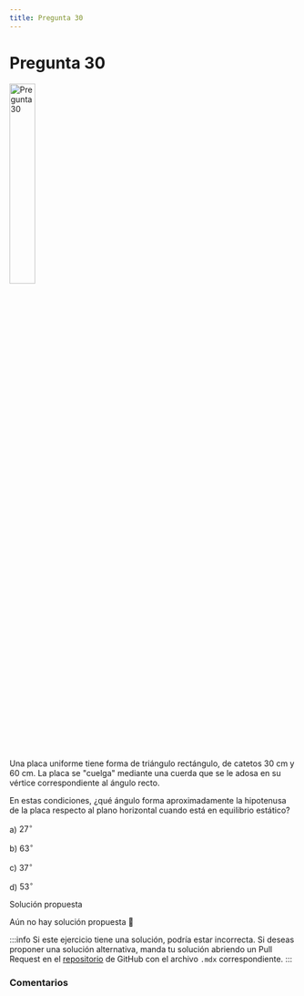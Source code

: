 ```yaml
---
title: Pregunta 30
---
```



# Pregunta 30

<Image
  src="science/dynamics/exercises/2016-2/p30/image.png"
  alt="Pregunta 30"
  width="30%"
/>

Una placa uniforme tiene forma de triángulo rectángulo, de catetos 30 cm y 60 cm. La placa se "cuelga" mediante una cuerda que se le adosa en su vértice correspondiente al ángulo recto.

En estas condiciones, ¿qué ángulo forma aproximadamente la hipotenusa de la placa respecto al plano horizontal cuando está en equilibrio estático?

a) $27^{\circ}$

b) $63^{\circ}$

c) $37^{\circ}$

d) $53^{\circ}$

<MDXDetails>
<summary>Solución propuesta</summary>

Aún no hay solución propuesta 🥲

:::info
Si este ejercicio tiene una solución, podría estar incorrecta. Si deseas proponer una solución alternativa, manda tu solución abriendo
un Pull Request en el [repositorio](https://github.com/crow-rojas/apuntes-fundamentals/pulls) de GitHub con el archivo
`.mdx` correspondiente.
:::

</MDXDetails>

### Comentarios

<Disqus
  url="https://crow-rojas.github.io/apuntes-fundamentals/docs/science/dynamics/exercises/2016-2/p30"
  identifier="docs/science/dynamics/exercises/2016-2/p30"
  title="2016-2 Dinámica - Pregunta 30"
/>
